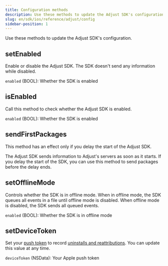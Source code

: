 ```yaml
---
title: Configuration methods
description: Use these methods to update the Adjust SDK's configuration.
slug: en/sdk/ios/reference/adjust/config
sidebar-position: 1
---
```


Use these methods to update the Adjust SDK's configuration.

<Function>

## setEnabled

Enable or disable the Adjust SDK. The SDK doesn't send any information while disabled.

<slot slot="signature">


<SetEnabledSig />

</slot>

<slot slot="snippet">


<SetEnabled />

</slot>

<slot slot="parameters">

`enabled` (BOOL): Whether the SDK is enabled

</slot>

</Function>

<Function>

## isEnabled

Call this method to check whether the Adjust SDK is enabled.

<slot slot="signature">


<IsEnabledSig />

</slot>

<slot slot="snippet">


<IsEnabled />

</slot>

<slot slot="returns">

`enabled` (BOOL): Whether the SDK is enabled

</slot>

</Function>

<Function>

## sendFirstPackages

<Callout type="important">

This method has an effect only if you delay the start of the Adjust SDK.

</Callout>

The Adjust SDK sends information to Adjust's servers as soon as it starts. If you delay the start of the SDK, you can use this method to send packages before the delay ends.

<slot slot="signature">


<SendFirstPackagesSig />

</slot>

<slot slot="snippet">


<SendFirstPackages />

</slot>

</Function>

<Function>

## setOfflineMode

Controls whether the SDK is in offline mode. When in offline mode, the SDK queues all events in a file until offline mode is disabled. When offline mode is disabled, the SDK sends all queued events.

<slot slot="signature">


<SetOfflineModeSig />

</slot>

<slot slot="snippet">


<SetOfflineMode />

</slot>

<slot slot="parameters">

`enabled` (BOOL): Whether the SDK is in offline mode

</slot>

</Function>

<Function>

## setDeviceToken

Set your [push token](https://help.adjust.com/en/article/push-notifications) to record [uninstalls and reattributions](https://help.adjust.com/en/article/uninstalls-reinstalls). You can update this value at any time.

<slot slot="signature">


<SetDeviceTokenSig />

</slot>

<slot slot="snippet">


<SetDeviceToken />

</slot>

<slot slot="parameters">

`deviceToken` (NSData): Your Apple push token

</slot>

</Function>
